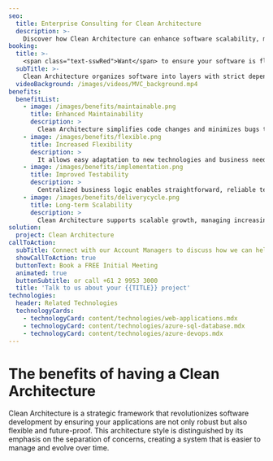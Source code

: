 ```yaml
---
seo:
  title: Enterprise Consulting for Clean Architecture
  description: >-
    Discover how Clean Architecture can enhance software scalability, maintainability, and flexibility for your development projects.
booking:
  title: >-
    <span class="text-sswRed">Want</span> to ensure your software is flexible and maintainable?
  subTitle: >-
    Clean Architecture organizes software into layers with strict dependencies to improve flexibility and maintainability.
  videoBackground: /images/videos/MVC_background.mp4
benefits:
  benefitList:
    - image: /images/benefits/maintainable.png
      title: Enhanced Maintainability
      description: >
        Clean Architecture simplifies code changes and minimizes bugs through clear, layered responsibilities.
    - image: /images/benefits/flexible.png
      title: Increased Flexibility
      description: >
        It allows easy adaptation to new technologies and business needs by decoupling system components.
    - image: /images/benefits/implementation.png
      title: Improved Testability
      description: >
        Centralized business logic enables straightforward, reliable testing away from UI and database influences.
    - image: /images/benefits/deliverycycle.png
      title: Long-term Scalability
      description: >
        Clean Architecture supports scalable growth, managing increasing complexity without hindering development.
solution:
  project: Clean Architecture
callToAction:
  subTitle: Connect with our Account Managers to discuss how we can help.
  showCallToAction: true
  buttonText: Book a FREE Initial Meeting
  animated: true
  buttonSubtitle: or call +61 2 9953 3000
  title: 'Talk to us about your {{TITLE}} project'
technologies:
  header: Related Technologies
  technologyCards:
    - technologyCard: content/technologies/web-applications.mdx
    - technologyCard: content/technologies/azure-sql-database.mdx
    - technologyCard: content/technologies/azure-devops.mdx
---
```


# The benefits of having a **Clean Architecture**

<VideoEmbed url="https://www.youtube.com/watch?v=B9owh0BL7Y4" caption="Clean Architecture in 5 minutes with Jason Taylor and Piers Sinclair | NDC Melbourne 2022" duration="6 mins" />

Clean Architecture is a strategic framework that revolutionizes software development by ensuring your applications are not only robust but also flexible and future-proof. This architecture style is distinguished by its emphasis on the separation of concerns, creating a system that is easier to manage and evolve over time.
